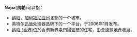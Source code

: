 {{expand|time=2018-01-19T15:15:11+00:00}}
'''Napa'''('''纳帕''')可以指：

*[[纳帕|纳帕]]，[[加利福尼亚州|加利福尼亚州]]北部的一个城市。
*英特尔[[迅驰|迅驰]]处理器品牌下的一个平台，于2006年1月发布。
*[[纳帕_(香港)|纳帕 (香港)]]位於香港新界[[屯門|屯門]][[掃管笏|掃管笏]]的住宅，由[[會德豐地產|會德豐地產]]發展。

{{Disambig|Cat=非中文名称消歧义}}